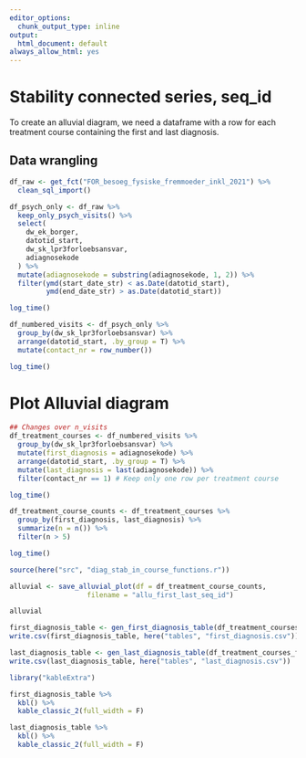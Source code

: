 ```yaml
---
editor_options:
  chunk_output_type: inline
output:
  html_document: default
always_allow_html: yes
---
```

# Stability connected series, seq_id
To create an alluvial diagram, we need a dataframe with a row for each treatment course containing the first and last diagnosis.

## Data wrangling 
```r
df_raw <- get_fct("FOR_besoeg_fysiske_fremmoeder_inkl_2021") %>%
  clean_sql_import()

df_psych_only <- df_raw %>%
  keep_only_psych_visits() %>%
  select(
    dw_ek_borger,
    datotid_start,
    dw_sk_lpr3forloebsansvar,
    adiagnosekode
  ) %>%
  mutate(adiagnosekode = substring(adiagnosekode, 1, 2)) %>% 
  filter(ymd(start_date_str) < as.Date(datotid_start), 
         ymd(end_date_str) > as.Date(datotid_start))

log_time()
```

```r
df_numbered_visits <- df_psych_only %>%
  group_by(dw_sk_lpr3forloebsansvar) %>%
  arrange(datotid_start, .by_group = T) %>%
  mutate(contact_nr = row_number())

log_time()
```

# Plot Alluvial diagram
```r
## Changes over n_visits
df_treatment_courses <- df_numbered_visits %>%
  group_by(dw_sk_lpr3forloebsansvar) %>%
  mutate(first_diagnosis = adiagnosekode) %>%
  arrange(datotid_start, .by_group = T) %>% 
  mutate(last_diagnosis = last(adiagnosekode)) %>%
  filter(contact_nr == 1) # Keep only one row per treatment course

log_time()
```

```r
df_treatment_course_counts <- df_treatment_courses %>%
  group_by(first_diagnosis, last_diagnosis) %>%
  summarize(n = n()) %>%
  filter(n > 5)

log_time()
```

```r
source(here("src", "diag_stab_in_course_functions.r"))

alluvial <- save_alluvial_plot(df = df_treatment_course_counts, 
                   filename = "allu_first_last_seq_id")

alluvial
```

```r
first_diagnosis_table <- gen_first_diagnosis_table(df_treatment_courses_filtered)
write.csv(first_diagnosis_table, here("tables", "first_diagnosis.csv"))

last_diagnosis_table <- gen_last_diagnosis_table(df_treatment_courses_filtered)
write.csv(last_diagnosis_table, here("tables", "last_diagnosis.csv"))
```

```r
library("kableExtra")

first_diagnosis_table %>%
  kbl() %>%
  kable_classic_2(full_width = F)

last_diagnosis_table %>%
  kbl() %>%
  kable_classic_2(full_width = F)
```
